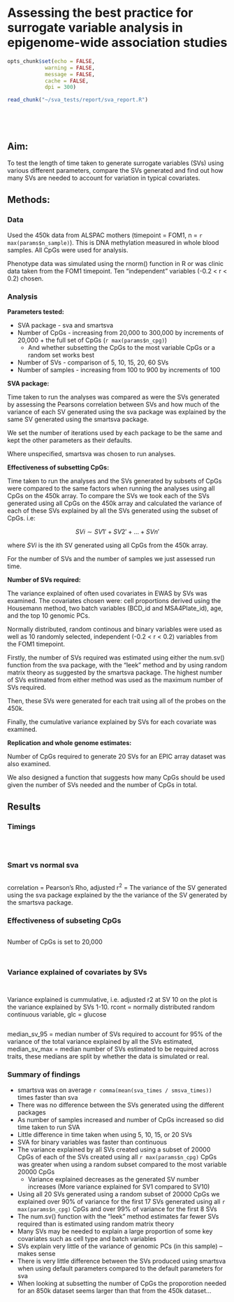 # Assessing the best practice for surrogate variable analysis in epigenome-wide association studies

```r
opts_chunk$set(echo = FALSE, 
            warning = FALSE, 
            message = FALSE, 
            cache = FALSE, 
            dpi = 300)
```

```r
read_chunk("~/sva_tests/report/sva_report.R")
```

``` r
```

```r
```  

```r
```  

```r
```  


## Aim:
To test the length of time taken to generate surrogate variables (SVs) using various different parameters, compare the SVs generated and find out how many SVs are needed to account for variation in typical covariates.

## Methods:

### Data
Used the 450k data from ALSPAC mothers (timepoint = FOM1, n = `r max(params$n_sample)`). This is DNA methylation measured in whole blood samples. All CpGs were used for analysis. 

Phenotype data was simulated using the rnorm() function in R or was clinic data taken from the FOM1 timepoint. Ten "independent" variables (-0.2 < r < 0.2) chosen. 

### Analysis
__Parameters tested:__

* SVA package - sva and smartsva
* Number of CpGs - increasing from 20,000 to 300,000 by increments of 20,000 + the full set of CpGs (`r max(params$n_cpg)`)
	+ And whether subsetting the CpGs to the most variable CpGs or a random set works best 
* Number of SVs - comparison of 5, 10, 15, 20, 60 SVs
* Number of samples - increasing from 100 to 900 by increments of 100

__SVA package:__

Time taken to run the analyses was compared as were the SVs generated by assessing the Pearsons correlation between SVs and how much of the variance of each SV generated using the sva package was explained by the same SV generated using the smartsva package.

We set the number of iterations used by each package to be the same and kept the other parameters as their defaults. 
 
Where unspecified, smartsva was chosen to run analyses.

__Effectiveness of subsetting CpGs:__

Time taken to run the analyses and the SVs generated by subsets of CpGs were compared to the same factors when running the analyses using all CpGs on the 450k array. To compare the SVs we took each of the SVs generated using all CpGs on the 450k array and calculated the variance of each of these SVs explained by all the SVs generated using the subset of CpGs. i.e:

$$SVi \sim SV1' + SV2' + ... + SVn'$$

where _SVi_ is the ith SV generated using all CpGs from the 450k array. 

For the number of SVs and the number of samples we just assessed run time.

__Number of SVs required:__

The variance explained of often used covariates in EWAS by SVs was examined. The covariates chosen were: cell proportions derived using the Housemann method, two batch variables (BCD_id and MSA4Plate_id), age, and the top 10 genomic PCs. 

Normally distributed, random continous and binary variables were used as well as 10 randomly selected, independent (-0.2 < r < 0.2) variables from the FOM1 timepoint.

Firstly, the number of SVs required was estimated using either the num.sv() function from the sva package, with the "leek" method and by using random matrix theory as suggested by the smartsva package. The highest number of SVs estimated from either method was used as the maximum number of SVs required. 

Then, these SVs were generated for each trait using all of the probes on the 450k.

Finally, the cumulative variance explained by SVs for each covariate was examined. 

__Replication and whole genome estimates:__

Number of CpGs required to generate 20 SVs for an EPIC array dataset was also examined.

We also designed a function that suggests how many CpGs should be used given the number of SVs needed and the number of CpGs in total.

## Results

### Timings

```r
```

```r
```

```r
```

### Smart vs normal sva

```r
```

correlation = Pearson's Rho,
adjusted r^2^ = The variance of the SV generated using the sva package explained by the the variance of the SV generated by the smartsva package.

### Effectiveness of subseting CpGs

```r
```

Number of CpGs is set to 20,000

```r
```

```r
```

### Variance explained of covariates by SVs

```r
```

```r
```

Variance explained is cummulative, i.e. adjusted r2 at SV 10 on the plot is the variance explained by SVs 1-10.
rcont = normally distributed random continuous variable,
glc = glucose

```r
```

median_sv_95 = median number of SVs required to account for 95% of the variance of the total variance explained by all the SVs estimated,
median_sv_max = median number of SVs estimated to be required across traits,
these medians are split by whether the data is simulated or real. 

### Summary of findings
* smartsva was on average `r comma(mean(sva_times / smsva_times))` times faster than sva
* There was no difference between the SVs generated using the different packages
* As number of samples increased and number of CpGs increased so did time taken to run SVA
* Little difference in time taken when using 5, 10, 15, or 20 SVs 
* SVA for binary variables was faster than continuous
* The variance explained by all SVs created using a subset of 20000 CpGs of each of the SVs created using all `r max(params$n_cpg)` CpGs was greater when using a random subset compared to the most variable 20000 CpGs
	+ Variance explained decreases as the generated SV number increases (More variance explained for SV1 compared to SV10)
* Using all 20 SVs generated using a random subset of 20000 CpGs we explained over 90% of variance for the first 17 SVs generated using all `r max(params$n_cpg)` CpGs and over 99% of variance for the first 8 SVs
* The num.sv() function with the "leek" method estimates far fewer SVs required than is estimated using random matrix theory
* Many SVs may be needed to explain a large proportion of some key covariates such as cell type and batch variables
* SVs explain very little of the variance of genomic PCs (in this sample) -- makes sense
* There is very little difference between the SVs produced using smartsva when using default parameters compared to the default parameters for sva 
* When looking at subsetting the number of CpGs the proporotion needed for an 850k dataset seems larger than that from the 450k dataset...








